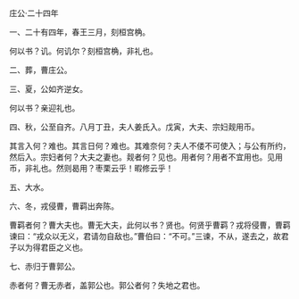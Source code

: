 

庄公·二十四年

一、二十有四年，春王三月，刻桓宫桷。

何以书？讥。何讥尔？刻桓宫桷，非礼也。

二、葬，曹庄公。

三、夏，公如齐逆女。

何以书？亲迎礼也。

四、秋，公至自齐。八月丁丑，夫人姜氏入。戊寅，大夫、宗妇觌用币。

其言入何？难也。其言日何？难也。其难奈何？夫人不偻不可使入；与公有所约，然后入。宗妇者何？大夫之妻也。觌者何？见也。用者何？用者不宜用也。见用币，非礼也。然则曷用？枣栗云乎！暇修云乎！

五、大水。

六、冬，戎侵曹，曹羁出奔陈。

曹羁者何？曹大夫也。曹无大夫，此何以书？贤也。何贤乎曹羁？戎将侵曹，曹羁谏曰：“戎众以无义，君请勿自敌也。”曹伯曰：“不可。”三谏，不从，遂去之，故君子以为得君臣之义也。

七、赤归于曹郭公。

赤者何？曹无赤者，盖郭公也。郭公者何？失地之君也。

